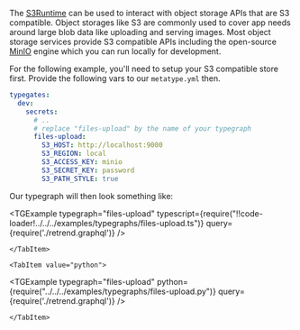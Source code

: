 
The [S3Runtime](/docs/reference/runtimes/s3) can be used to interact with object storage APIs that are S3 compatible.
Object storages like S3 are commonly used to cover app needs around large blob data like uploading and serving images.
Most object storage services provide S3 compatible APIs including the open-source [MinIO](https://min.io/) engine which you can run locally for development.

For the following example, you'll need to setup your S3 compatible store first.
Provide the following vars to our `metatype.yml` then.

```yml
typegates:
  dev:
    secrets:
      # ..
      # replace "files-upload" by the name of your typegraph
      files-upload:
        S3_HOST: http://localhost:9000
        S3_REGION: local
        S3_ACCESS_KEY: minio
        S3_SECRET_KEY: password
        S3_PATH_STYLE: true
```

Our typegraph will then look something like:

<SDKTabs>
    <TabItem value="typescript">

<TGExample 
  typegraph="files-upload"
  typescript={require("!!code-loader!../../../examples/typegraphs/files-upload.ts")}
  query={require('./retrend.graphql')} 
  />

    </TabItem>

    <TabItem value="python">

<TGExample 
  typegraph="files-upload"
  python={require("../../../examples/typegraphs/files-upload.py")} 
  query={require('./retrend.graphql')} 
  />

    </TabItem>
</SDKTabs>
